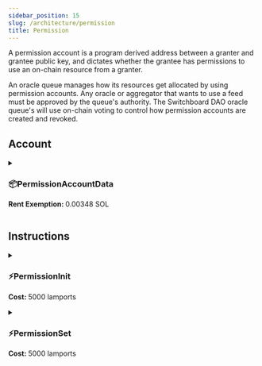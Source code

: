 ```yaml
---
sidebar_position: 15
slug: /architecture/permission
title: Permission
---
```


A permission account is a program derived address between a granter and grantee public key, and dictates whether the grantee has permissions to use an on-chain resource from a granter.

An oracle queue manages how its resources get allocated by using permission accounts. Any oracle or aggregator that wants to use a feed must be approved by the queue's authority. The Switchboard DAO oracle queue's will use on-chain voting to control how permission accounts are created and revoked.

## Account



<details>
<summary>

### 📦PermissionAccountData

<b>Rent Exemption: </b>0.00348 SOL

</summary>

<PermissionAccountData />

</details>

## Instructions



<details>
<summary>

### ⚡PermissionInit

<b>Cost: </b>5000 lamports

</summary>

<PermissionInit />

</details>

<details>
<summary>

### ⚡PermissionSet

<b>Cost: </b>5000 lamports

</summary>

<PermissionSet />

</details>
